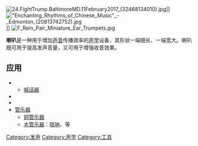{{about|声学设备|其他义项|喇叭 (消歧义)}}
[[File:24.FightTrump.BaltimoreMD.11February2017_(32468134010).jpg|thumb]]]]
[[File:"Enchanting_Rhythms_of_Chinese_Music"_-_Edmonton_(20813742752).jpg|thumb]]]]
[[File:F_Rein_Pair_Miniature_Ear_Trumpets.jpg|thumb]]

'''喇叭'''是一种用于增加[[声音|声音]]传播效率的[[声学|声学]]设备，其形状一端细长、一端宽大。喇叭既可用于提高发声音量，又可用于增强收音效果。

== 应用 ==
* {{le|号筒扬声器|horn loudspeaker}}
** [[喊话器|喊话器]]
* {{le|车辆喇叭|vehicle horn}}
* {{le|助听喇叭|ear trumpet}}
* [[管乐器|管乐器]]
** [[铜管乐器|铜管乐器]]
** [[木管乐器|木管乐器]]：[[唢呐|唢呐]]、{{le|狩猎双簧管|Oboe da caccia}}等

[[Category:发声|Category:发声]]
[[Category:声学|Category:声学]]
[[Category:工具|Category:工具]]